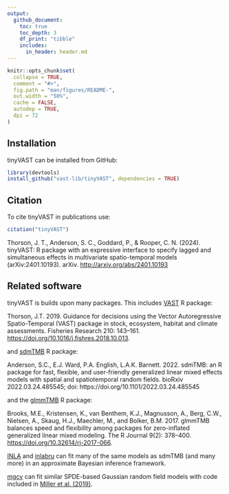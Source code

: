 ```yaml
---
output: 
  github_document:
    toc: true
    toc_depth: 3
    df_print: "tibble"
    includes:
      in_header: header.md
---
```


```r
knitr::opts_chunk$set(
  collapse = TRUE,
  comment = "#>",
  fig.path = "man/figures/README-",
  out.width = "50%",
  cache = FALSE,
  autodep = TRUE,
  dpi = 72
)
```
    
## Installation

tinyVAST can be installed from GitHub:

```r
library(devtools)
install_github("vast-lib/tinyVAST", dependencies = TRUE)
```


## Citation

To cite tinyVAST in publications use:

```r
citation("tinyVAST")
```

Thorson, J. T., Anderson, S. C., Goddard, P., & Rooper, C. N. (2024).
tinyVAST: R package with an expressive interface to specify lagged
and simultaneous effects in multivariate spatio-temporal models
(arXiv:2401.10193). arXiv. <http://arxiv.org/abs/2401.10193>



## Related software

tinyVAST is builds upon many packages. This includes [VAST](https://github.com/James-Thorson-NOAA/VAST) R package:

Thorson, J.T. 2019. Guidance for decisions using the Vector Autoregressive Spatio-Temporal (VAST) package in stock, ecosystem, habitat and climate assessments. Fisheries Research 210: 143–161. <https://doi.org/10.1016/j.fishres.2018.10.013>.

and [sdmTMB](https://github.com/pbs-assess/sdmTMB) R package:

Anderson, S.C., E.J. Ward, P.A. English, L.A.K. Barnett. 2022. sdmTMB: an R package for fast, flexible, and user-friendly generalized linear mixed effects models with spatial and spatiotemporal random fields. bioRxiv 2022.03.24.485545; doi: https://doi.org/10.1101/2022.03.24.485545

and the [glmmTMB](https://github.com/glmmTMB/glmmTMB) R package:

Brooks, M.E., Kristensen, K., van Benthem, K.J., Magnusson, A., Berg, C.W., Nielsen, A., Skaug, H.J., Maechler, M., and Bolker, B.M. 2017. glmmTMB balances speed and flexibility among packages for zero-inflated generalized linear mixed modeling. The R Journal 9(2): 378–400. <https://doi.org/10.32614/rj-2017-066>.

[INLA](https://www.r-inla.org/) and [inlabru](https://sites.google.com/inlabru.org/inlabru) can fit many of the same models as sdmTMB (and many more) in an approximate Bayesian inference framework.

[mgcv](https://cran.r-project.org/package=mgcv) can fit similar SPDE-based Gaussian random field models with code included in [Miller et al. (2019)](https://doi.org/10.1007/s13253-019-00377-z).

